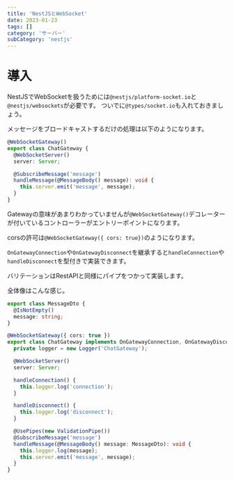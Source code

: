 ```yaml
---
title: 'NestJSとWebSocket'
date: 2023-01-23
tags: []
category: 'サーバー'
subCategory: 'nestjs'
---
```


# 導入
NestJSでWebSocketを扱うためには`@nestjs/platform-socket.io`と`@nestjs/websockets`が必要です。
ついでに`@types/socket.io`も入れておきましょう。

メッセージをブロードキャストするだけの処理は以下のようになります。

```typescript:title=chat.gateway.ts
@WebSocketGateway()
export class ChatGateway {
  @WebSocketServer()
  server: Server;

  @SubscribeMessage('message')
  handleMessage(@MessageBody() message): void {
    this.server.emit('message', message);
  }
}
```

Gatewayの意味があまりわかっていませんが`@WebSocketGateway()`デコレーターが付いているコントローラーがエントリーポイントになります。

corsの許可は`@WebSocketGateway({ cors: true})`のようになります。

`OnGatewayConnection`や`OnGatewayDisconnect`を継承すると`handleConnection`や`handleDisconnect`を型付きで実装できます。

バリテーションはRestAPIと同様にパイプをつかって実装します。

全体像はこんな感じ。


```typescript:title=chat.gateway.ts
export class MessageDto {
  @IsNotEmpty()
  message: string;
}

@WebSocketGateway({ cors: true })
export class ChatGateway implements OnGatewayConnection, OnGatewayDisconnect {
  private logger = new Logger('ChatGateway');

  @WebSocketServer()
  server: Server;

  handleConnection() {
    this.logger.log('connection');
  }

  handleDisconnect() {
    this.logger.log('disconnect');
  }

  @UsePipes(new ValidationPipe())
  @SubscribeMessage('message')
  handleMessage(@MessageBody() message: MessageDto): void {
    this.logger.log(message);
    this.server.emit('message', message);
  }
}
```